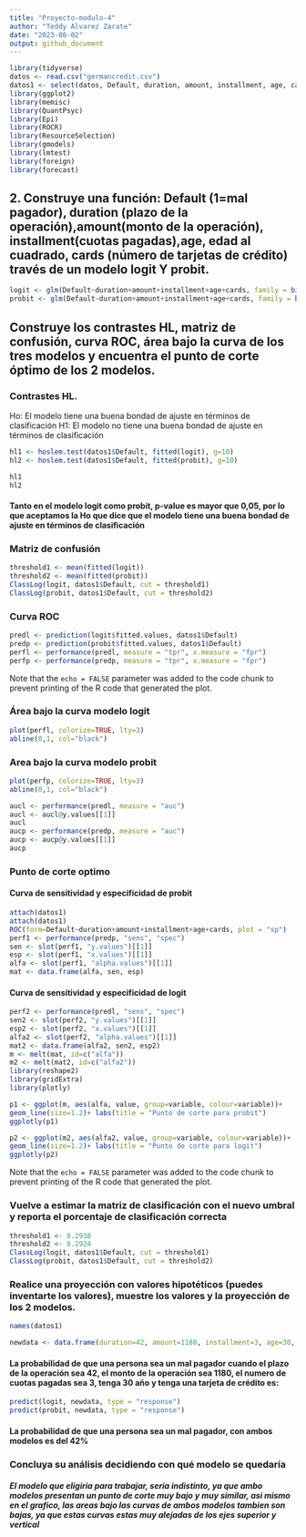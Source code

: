 ---
title: "Proyecto-modulo-4"
author: "Teddy Alvarez Zarate"
date: "2023-08-02"
output: github_document
---

```{r }
library(tidyverse)
datos <- read.csv("germancredit.csv")
datos1 <- select(datos, Default, duration, amount, installment, age, cards)
library(ggplot2)
library(memisc)
library(QuantPsyc)
library(Epi)
library(ROCR)
library(ResourceSelection)
library(gmodels)
library(lmtest)
library(foreign)
library(forecast)

```

## 2.	Construye una función: Default (1=mal pagador), duration (plazo de la operación),amount(monto de la operación), installment(cuotas pagadas),age, edad al cuadrado, cards (número de tarjetas de crédito) través de un modelo logit Y probit.


```{r }
logit <- glm(Default~duration+amount+installment+age+cards, family = binomial(logit), data=datos1)
probit <- glm(Default~duration+amount+installment+age+cards, family = binomial(probit), data=datos1)

```

## Construye los contrastes HL, matriz de confusión, curva ROC, área bajo la curva de los tres modelos y encuentra el punto de corte óptimo de los 2 modelos.

### Contrastes HL.
Ho: El modelo tiene una buena bondad de ajuste en términos de clasificación
H1: El modelo no tiene una buena bondad de ajuste en términos de clasificación


```{r }
hl1 <- hoslem.test(datos1$Default, fitted(logit), g=10) 
hl2 <- hoslem.test(datos1$Default, fitted(probit), g=10)

hl1
hl2
```

#### Tanto en el modelo logit como probit, p-value es mayor que 0,05, por lo que aceptamos la Ho que dice que el modelo tiene una buena bondad de ajuste en términos de clasificación

### Matriz de confusión

```{r pressure, echo=FALSE}
threshold1 <- mean(fitted(logit))
threshold2 <- mean(fitted(probit))
ClassLog(logit, datos1$Default, cut = threshold1)
ClassLog(probit, datos1$Default, cut = threshold2)


```

### Curva ROC

```{r }
predl <- prediction(logit$fitted.values, datos1$Default)
predp <- prediction(probit$fitted.values, datos1$Default)
perfl <- performance(predl, measure = "tpr", x.measure = "fpr")
perfp <- performance(predp, measure = "tpr", x.measure = "fpr")

```

Note that the `echo = FALSE` parameter was added to the code chunk to prevent printing of the R code that generated the plot.


### Área bajo la curva modelo logit

```{r }
plot(perfl, colorize=TRUE, lty=3)
abline(0,1, col="black")
```

### Area bajo la curva modelo probit

```{r }
plot(perfp, colorize=TRUE, lty=3)
abline(0,1, col="black")

```
```{r }
aucl <- performance(predl, measure = "auc")
aucl <- aucl@y.values[[1]]
aucl
aucp <- performance(predp, measure = "auc")
aucp <- aucp@y.values[[1]]
aucp
```
### Punto de corte optimo
#### Curva de sensitividad y especificidad de probit

```{r }
attach(datos1)
attach(datos1)
ROC(form=Default~duration+amount+installment+age+cards, plot = "sp")
perf1 <- performance(predp, "sens", "spec")
sen <- slot(perf1, "y.values")[[1]]
esp <- slot(perf1, "x.values")[[1]]
alfa <- slot(perf1, "alpha.values")[[1]]
mat <- data.frame(alfa, sen, esp)

```
#### Curva de sensitividad y especificidad de logit

```{r }
perf2 <- performance(predl, "sens", "spec")
sen2 <- slot(perf2, "y.values")[[1]]
esp2 <- slot(perf2, "x.values")[[1]]
alfa2 <- slot(perf2, "alpha.values")[[1]]
mat2 <- data.frame(alfa2, sen2, esp2)
m <- melt(mat, id=c("alfa"))
m2 <- melt(mat2, id=c("alfa2"))
library(reshape2)
library(gridExtra)
library(plotly)

```


```{r }
p1 <- ggplot(m, aes(alfa, value, group=variable, colour=variable))+
geom_line(size=1.2)+ labs(title = "Punto de corte para probit")
ggplotly(p1)

```



```{r pressure, echo=FALSE}
p2 <- ggplot(m2, aes(alfa2, value, group=variable, colour=variable))+
geom_line(size=1.2)+ labs(title = "Punto de corte para logit")
ggplotly(p2)

```

Note that the `echo = FALSE` parameter was added to the code chunk to prevent printing of the R code that generated the plot.


### Vuelve a estimar la matriz de clasificación con el nuevo umbral y reporta el porcentaje de clasificación correcta


```{r pressure, echo=FALSE}
threshold1 <- 0.2938
threshold2 <- 0.2924
ClassLog(logit, datos1$Default, cut = threshold1)
ClassLog(probit, datos1$Default, cut = threshold2)

```

### Realice una proyección con valores hipotéticos (puedes inventarte los valores), muestre los valores y la proyección de los 2 modelos.

```{r }
names(datos1)
```



```{r }
newdata <- data.frame(duration=42, amount=1180, installment=3, age=30, cards=1)

```

#### La probabilidad de que una persona sea un mal pagador cuando el plazo de la operación sea 42, el monto de la operación sea 1180, el numero de cuotas pagadas sea 3, tenga 30 año y tenga una tarjeta de crédito es:

```{r }
predict(logit, newdata, type = "response")
predict(probit, newdata, type = "response")
```


#### La probabilidad de que una persona sea un mal pagador, con ambos modelos es del 42%

### Concluya su análisis decidiendo con qué modelo se quedaría

##### El modelo que eligiria para trabajar, seria indistinto, ya que ambo modelos presentan un punto de corte muy bajo y muy similar, asi mismo en el grafico, las areas bajo las curvas de ambos modelos tambien son bajas, ya que estas curvas estas muy alejadas de los ejes superior y vertical
